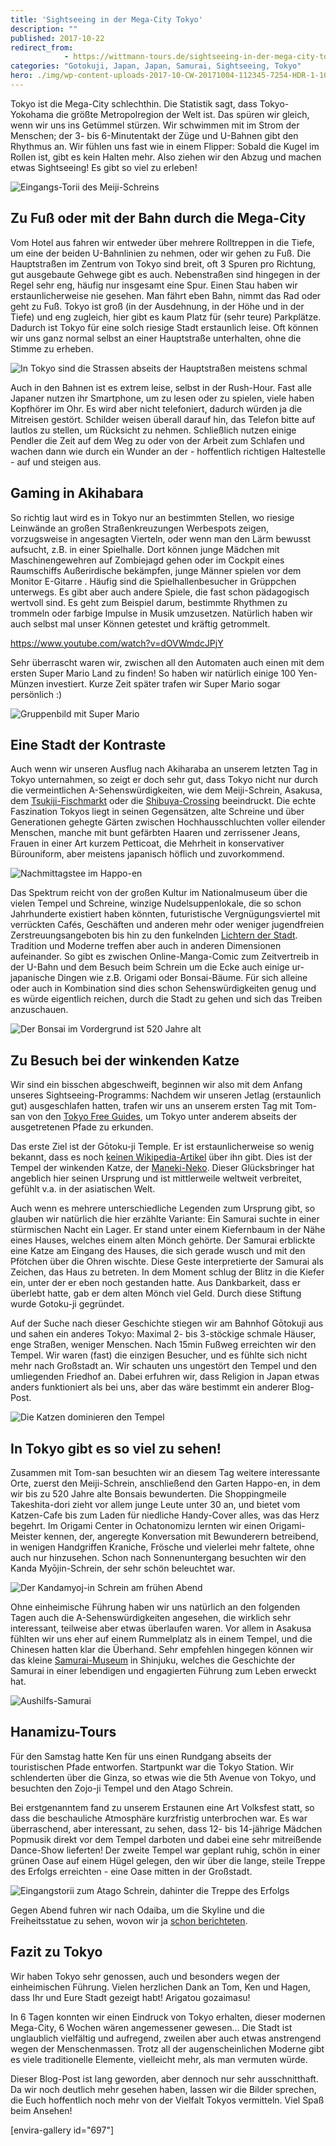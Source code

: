 ```yaml
---
title: 'Sightseeing in der Mega-City Tokyo'
description: ""
published: 2017-10-22
redirect_from: 
            - https://wittmann-tours.de/sightseeing-in-der-mega-city-tokyo/
categories: "Gotokuji, Japan, Japan, Samurai, Sightseeing, Tokyo"
hero: ./img/wp-content-uploads-2017-10-CW-20171004-112345-7254-HDR-1-1024x683.jpg
---
```

Tokyo ist die Mega-City schlechthin. Die Statistik sagt, dass Tokyo-Yokohama die größte Metropolregion der Welt ist. Das spüren wir gleich, wenn wir uns ins Getümmel stürzen. Wir schwimmen mit im Strom der Menschen; der 3- bis 6-Minutentakt der Züge und U-Bahnen gibt den Rhythmus an. Wir fühlen uns fast wie in einem Flipper: Sobald die Kugel im Rollen ist, gibt es kein Halten mehr. Also ziehen wir den Abzug und machen etwas Sightseeing! Es gibt so viel zu erleben!

![Eingangs-Torii des Meiji-Schreins](./img/wp-content-uploads-2017-10-CW-20171004-112345-7254-HDR-1-1024x683.jpg)

<!--more-->

## Zu Fuß oder mit der Bahn durch die Mega-City

Vom Hotel aus fahren wir entweder über mehrere Rolltreppen in die Tiefe, um eine der beiden U-Bahnlinien zu nehmen, oder wir gehen zu Fuß. Die Hauptstraßen im Zentrum von Tokyo sind breit, oft 3 Spuren pro Richtung, gut ausgebaute Gehwege gibt es auch. Nebenstraßen sind hingegen in der Regel sehr eng, häufig nur insgesamt eine Spur. Einen Stau haben wir erstaunlicherweise nie gesehen. Man fährt eben Bahn, nimmt das Rad oder geht zu Fuß. Tokyo ist groß (in der Ausdehnung, in der Höhe und in der Tiefe) und eng zugleich, hier gibt es kaum Platz für (sehr teure) Parkplätze. Dadurch ist Tokyo für eine solch riesige Stadt erstaunlich leise. Oft können wir uns ganz normal selbst an einer Hauptstraße unterhalten, ohne die Stimme zu erheben.

![In Tokyo sind die Strassen abseits der Hauptstraßen meistens schmal](./img/wp-content-uploads-2017-10-CW-20171004-104540-9206-2-1024x683.jpg)

Auch in den Bahnen ist es extrem leise, selbst in der Rush-Hour. Fast alle Japaner nutzen ihr Smartphone, um zu lesen oder zu spielen, viele haben Kopfhörer im Ohr. Es wird aber nicht telefoniert, dadurch würden ja die Mitreisen gestört. Schilder weisen überall darauf hin, das Telefon bitte auf lautlos zu stellen, um Rücksicht zu nehmen. Schließlich nutzen einige Pendler die Zeit auf dem Weg zu oder von der Arbeit zum Schlafen und wachen dann wie durch ein Wunder an der - hoffentlich richtigen Haltestelle - auf und steigen aus.

## Gaming in Akihabara

So richtig laut wird es in Tokyo nur an bestimmten Stellen, wo riesige Leinwände an großen Straßenkreuzungen Werbespots zeigen, vorzugsweise in angesagten Vierteln, oder wenn man den Lärm bewusst aufsucht, z.B. in einer Spielhalle. Dort können junge Mädchen mit Maschinengewehren auf Zombiejagd gehen oder im Cockpit eines Raumschiffs Außerirdische bekämpfen, junge Männer spielen vor dem Monitor E-Gitarre . Häufig sind die Spielhallenbesucher in Grüppchen unterwegs. Es gibt aber auch andere Spiele, die fast schon pädagogisch wertvoll sind. Es geht zum Beispiel darum, bestimmte Rhythmen zu trommeln oder farbige Impulse in Musik umzusetzen. Natürlich haben wir auch selbst mal unser Können getestet und kräftig getrommelt.

https://www.youtube.com/watch?v=dOVWmdcJPjY

Sehr überrascht waren wir, zwischen all den Automaten auch einen mit dem ersten Super Mario Land zu finden! So haben wir natürlich einige 100 Yen-Münzen investiert. Kurze Zeit später trafen wir Super Mario sogar persönlich :)

![Gruppenbild mit Super Mario](./img/wp-content-uploads-2017-10-CW-20171008-191213-9611-1-1024x683.jpg)

## Eine Stadt der Kontraste

Auch wenn wir unseren Ausflug nach Akiharaba an unserem letzten Tag in Tokyo unternahmen, so zeigt er doch sehr gut, dass Tokyo nicht nur durch die vermeintlichen A-Sehenswürdigkeiten, wie dem Meiji-Schrein, Asakusa, dem [Tsukiji-Fischmarkt](http://wittmann-tours.de/japan-kulinarisch-sushi-sashimi-und-tsukiji/) oder die [Shibuya-Crossing](https://www.youtube.com/watch?v=xIUmzEP4Q6I) beeindruckt. Die echte Faszination Tokyos liegt in seinen Gegensätzen, alte Schreine und über Generationen gehegte Gärten zwischen Hochhausschluchten voller eilender Menschen, manche mit bunt gefärbten Haaren und zerrissener Jeans, Frauen in einer Art kurzem Petticoat, die Mehrheit in konservativer Bürouniform, aber meistens japanisch höflich und zuvorkommend.

![Nachmittagstee im Happo-en](http://wittmann-tours.de/wp-content/uploads/2017/10/IMG_0733-1-1024x768.jpg)

Das Spektrum reicht von der großen Kultur im Nationalmuseum über die vielen Tempel und Schreine, winzige Nudelsuppenlokale, die so schon Jahrhunderte existiert haben könnten, futuristische Vergnügungsviertel mit verrückten Cafés, Geschäften und anderen mehr oder weniger jugendfreien Zerstreuungsangeboten bis hin zu den funkelnden [Lichtern der Stadt](http://wittmann-tours.de/tokyo-ein-lichtermeer/). Tradition und Moderne treffen aber auch in anderen Dimensionen aufeinander. So gibt es zwischen Online-Manga-Comic zum Zeitvertreib in der U-Bahn und dem Besuch beim Schrein um die Ecke auch einige ur-japanische Dingen wie z.B. Origami oder Bonsai-Bäume. Für sich alleine oder auch in Kombination sind dies schon Sehenswürdigkeiten genug und es würde eigentlich reichen, durch die Stadt zu gehen und sich das Treiben anzuschauen.

![Der Bonsai im Vordergrund ist 520 Jahre alt](http://wittmann-tours.de/wp-content/uploads/2017/10/CW-20171004-155612-7279-HDR-2-1024x683.jpg)

## Zu Besuch bei der winkenden Katze

Wir sind ein bisschen abgeschweift, beginnen wir also mit dem Anfang unseres Sightseeing-Programms: Nachdem wir unseren Jetlag (erstaunlich gut) ausgeschlafen hatten, trafen wir uns an unserem ersten Tag mit Tom-san von den [Tokyo Free Guides](http://www.tokyofreeguide.org/), um Tokyo unter anderem abseits der ausgetretenen Pfade zu erkunden.

Das erste Ziel ist der Gōtoku-ji Temple. Er ist erstaunlicherweise so wenig bekannt, dass es noch [keinen Wikipedia-Artikel](https://en.wikipedia.org/wiki/G%C5%8Dtoku-ji) über ihn gibt. Dies ist der Tempel der winkenden Katze, der [Maneki-Neko](https://de.wikipedia.org/wiki/Maneki-neko). Dieser Glücksbringer hat angeblich hier seinen Ursprung und ist mittlerweile weltweit verbreitet, gefühlt v.a. in der asiatischen Welt.

Auch wenn es mehrere unterschiedliche Legenden zum Ursprung gibt, so glauben wir natürlich die hier erzählte Variante: Ein Samurai suchte in einer stürmischen Nacht ein Lager. Er stand unter einem Kiefernbaum in der Nähe eines Hauses, welches einem alten Mönch gehörte. Der Samurai erblickte eine Katze am Eingang des Hauses, die sich gerade wusch und mit den Pfötchen über die Ohren wischte. Diese Geste interpretierte der Samurai als Zeichen, das Haus zu betreten. In dem Moment schlug der Blitz in die Kiefer ein, unter der er eben noch gestanden hatte. Aus Dankbarkeit, dass er überlebt hatte, gab er dem alten Mönch viel Geld. Durch diese Stiftung wurde Gotoku-ji gegründet.

Auf der Suche nach dieser Geschichte stiegen wir am Bahnhof Gōtokuji aus und sahen ein anderes Tokyo: Maximal 2- bis 3-stöckige schmale Häuser, enge Straßen, weniger Menschen. Nach 15min Fußweg erreichten wir den Tempel. Wir waren (fast) die einzigen Besucher, und es fühlte sich nicht mehr nach Großstadt an. Wir schauten uns ungestört den Tempel und den umliegenden Friedhof an. Dabei erfuhren wir, dass Religion in Japan etwas anders funktioniert als bei uns, aber das wäre bestimmt ein anderer Blog-Post.

![Die Katzen dominieren den Tempel](http://wittmann-tours.de/wp-content/uploads/2017/10/CW-20171004-101446-7237-1-683x1024.jpg)

## In Tokyo gibt es so viel zu sehen!

Zusammen mit Tom-san besuchten wir an diesem Tag weitere interessante Orte, zuerst den Meiji-Schrein, anschließend den Garten Happo-en, in dem wir bis zu 520 Jahre alte Bonsais bewunderten. Die Shoppingmeile Takeshita-dori zieht vor allem junge Leute unter 30 an, und bietet vom Katzen-Cafe bis zum Laden für niedliche Handy-Cover alles, was das Herz begehrt. Im Origami Center in Ochatonomizu lernten wir einen Origami-Meister kennen, der, angeregte Konversation mit Bewunderern betreibend, in wenigen Handgriffen Kraniche, Frösche und vielerlei mehr faltete, ohne auch nur hinzusehen. Schon nach Sonnenuntergang besuchten wir den Kanda Myōjin-Schrein, der sehr schön beleuchtet war.

![Der Kandamyoj-in Schrein am frühen Abend](http://wittmann-tours.de/wp-content/uploads/2017/10/CW-20171004-181411-7327-1-1024x683.jpg)

Ohne einheimische Führung haben wir uns natürlich an den folgenden Tagen auch die A-Sehenswürdigkeiten angesehen, die wirklich sehr interessant, teilweise aber etwas überlaufen waren. Vor allem in Asakusa fühlten wir uns eher auf einem Rummelplatz als in einem Tempel, und die Chinesen hatten klar die Überhand. Sehr empfehlen hingegen können wir das kleine [Samurai-Museum](http://www.samuraimuseum.jp/en/) in Shinjuku, welches die Geschichte der Samurai in einer lebendigen und engagierten Führung zum Leben erweckt hat.

![Aushilfs-Samurai](http://wittmann-tours.de/wp-content/uploads/2017/10/CW-20171008-170158-9580-1-1024x683.jpg)

## Hanamizu-Tours

Für den Samstag hatte Ken für uns einen Rundgang abseits der touristischen Pfade entworfen. Startpunkt war die Tokyo Station. Wir schlenderten über die Ginza, so etwas wie die 5th Avenue von Tokyo, und besuchten den Zojo-ji Tempel und den Atago Schrein.

Bei erstgenanntem fand zu unserem Erstaunen eine Art Volksfest statt, so dass die beschauliche Atmosphäre kurzfristig unterbrochen war. Es war überraschend, aber interessant, zu sehen, dass 12- bis 14-jährige Mädchen Popmusik direkt vor dem Tempel darboten und dabei eine sehr mitreißende Dance-Show lieferten! Der zweite Tempel war geplant ruhig, schön in einer grünen Oase auf einem Hügel gelegen, den wir über die lange, steile Treppe des Erfolgs erreichten - eine Oase mitten in der Großstadt.

![Eingangstorii zum Atago Schrein, dahinter die Treppe des Erfolgs](http://wittmann-tours.de/wp-content/uploads/2017/10/CW-20171007-164713-7576-1-1024x683.jpg)

Gegen Abend fuhren wir nach Odaiba, um die Skyline und die Freiheitsstatue zu sehen, wovon wir ja [schon berichteten](http://wittmann-tours.de/tokyo-ein-lichtermeer/).

## Fazit zu Tokyo

Wir haben Tokyo sehr genossen, auch und besonders wegen der einheimischen Führung. Vielen herzlichen Dank an Tom, Ken und Hagen, dass Ihr und Eure Stadt gezeigt habt! Arigatou gozaimasu!

In 6 Tagen konnten wir einen Eindruck von Tokyo erhalten, dieser modernen Mega-City, 6 Wochen wären angemessener gewesen... Die Stadt ist unglaublich vielfältig und aufregend, zweilen aber auch etwas anstrengend wegen der Menschenmassen. Trotz all der augenscheinlichen Moderne gibt es viele traditionelle Elemente, vielleicht mehr, als man vermuten würde.

Dieser Blog-Post ist lang geworden, aber dennoch nur sehr ausschnitthaft. Da wir noch deutlich mehr gesehen haben, lassen wir die Bilder sprechen, die Euch hoffentlich noch mehr von der Vielfalt Tokyos vermitteln. Viel Spaß beim Ansehen!

\[envira-gallery id="697"]
